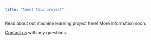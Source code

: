 ```yaml
---
title: "About this project"
---
```


Read about out machine learning project here! More information soon.

<a href="contact.html">Contact us</a> with any questions.